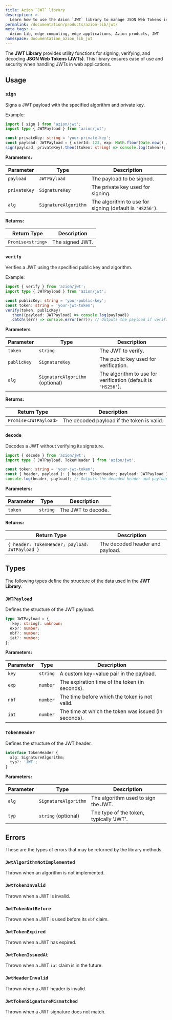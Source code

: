 ```yaml
---
title: Azion `JWT` library
description: >-
  Learn how to use the Azion `JWT` library to manage JSON Web Tokens in your web applications.
permalink: /documentation/products/azion-lib/jwt/
meta_tags: >-
  Azion Lib, edge computing, edge applications, Azion products, JWT
namespace: documentation_azion_lib_jwt
---
```


The **JWT Library** provides utility functions for signing, verifying, and decoding **JSON Web Tokens (JWTs)**. This library ensures ease of use and security when handling JWTs in web applications.

## Usage

### `sign`

Signs a JWT payload with the specified algorithm and private key.

Example:

```typescript
import { sign } from 'azion/jwt';
import type { JWTPayload } from 'azion/jwt';

const privateKey: string = 'your-private-key';
const payload: JWTPayload = { userId: 123, exp: Math.floor(Date.now() / 1000) + 3600 }; // 1 hour expiration
sign(payload, privateKey).then((token: string) => console.log(token)); // Outputs the signed JWT
```

**Parameters:**

| Parameter | Type | Description |
| --- | --- | --- |
| `payload` | `JWTPayload` | The payload to be signed. |
| `privateKey` | `SignatureKey` | The private key used for signing. |
| `alg` | `SignatureAlgorithm` | The algorithm to use for signing (default is `'HS256'`). |

**Returns:**

| Return Type | Description |
|-------------|-------------|
| `Promise<string>` | The signed JWT. |

### `verify`

Verifies a JWT using the specified public key and algorithm.

Example:

```typescript
import { verify } from 'azion/jwt';
import type { JWTPayload } from 'azion/jwt';

const publicKey: string = 'your-public-key';
const token: string = 'your-jwt-token';
verify(token, publicKey)
  .then((payload: JWTPayload) => console.log(payload))
  .catch((err) => console.error(err)); // Outputs the payload if verification is successful
```

**Parameters**

| Parameter | Type | Description |
| --- | --- | --- |
| `token` | `string` | The JWT to verify. |
| `publicKey` | `SignatureKey` | The public key used for verification. |
| `alg` | `SignatureAlgorithm` (optional) | The algorithm to use for verification (default is `'HS256'`). |

**Returns:**

| Return Type | Description |
|-------------|-------------|
| `Promise<JWTPayload>` | The decoded payload if the token is valid. |

### `decode`

Decodes a JWT without verifying its signature.

```typescript
import { decode } from 'azion/jwt';
import type { JWTPayload, TokenHeader } from 'azion/jwt';

const token: string = 'your-jwt-token';
const { header, payload }: { header: TokenHeader; payload: JWTPayload } = decode(token);
console.log(header, payload); // Outputs the decoded header and payload
```

**Parameters:**

| Parameter | Type | Description |
|-----------|------|-------------|
| `token` | `string` | The JWT to decode. |

**Returns:**

| Return Type | Description |
|-------------|-------------|
| `{ header: TokenHeader; payload: JWTPayload }` | The decoded header and payload. |

## Types

The following types define the structure of the data used in the **JWT Library**.

### `JWTPayload`

Defines the structure of the JWT payload.

```typescript
type JWTPayload = {
  [key: string]: unknown;
  exp?: number;
  nbf?: number;
  iat?: number;
};
```

**Parameters:**

| Parameter | Type     | Description                                      |
|-----------|----------|--------------------------------------------------|
| `key`     | `string` | A custom key-value pair in the payload.         |
| `exp`     | `number` | The expiration time of the token (in seconds).  |
| `nbf`     | `number` | The time before which the token is not valid.   |
| `iat`     | `number` | The time at which the token was issued (in seconds). |

### `TokenHeader`

Defines the structure of the JWT header.

```typescript
interface TokenHeader {
  alg: SignatureAlgorithm;
  typ?: 'JWT';
}
```

**Parameters:**

| Parameter | Type               | Description                                   |
|-----------|--------------------|-----------------------------------------------|
| `alg`     | `SignatureAlgorithm`| The algorithm used to sign the JWT.          |
| `typ`     | `string` (optional) | The type of the token, typically 'JWT'.      |

## Errors

These are the types of errors that may be returned by the library methods.

### `JwtAlgorithmNotImplemented`

Thrown when an algorithm is not implemented.

### `JwtTokenInvalid`

Thrown when a JWT is invalid.

### `JwtTokenNotBefore`

Thrown when a JWT is used before its `nbf` claim.

### `JwtTokenExpired`

Thrown when a JWT has expired.

### `JwtTokenIssuedAt`

Thrown when a JWT `iat` claim is in the future.

### `JwtHeaderInvalid`

Thrown when a JWT header is invalid.

### `JwtTokenSignatureMismatched`

Thrown when a JWT signature does not match.
